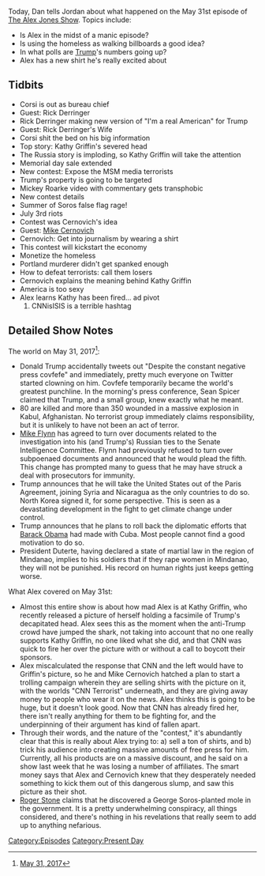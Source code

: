 {{DEFAULTSORT:
    #_EPISODE_0048:May 31, 2017
}}{{Episode
    | title           = May 31, 2017
    | caption         = Listen to this episode on [https://knowledgefight.libsyn.com/knowledge-fight-may-31-2017 Libsyn] [https://open.spotify.com/episode/0N5jsaoaqGU33GpNiOPFCJ Spotify], Read the [[Transcript/48: May 31, 2017|Unofficial Transcript]]
    | episodeNumber   = 48
    | length          = 01:48:38
    | airDate         = June 1, 2017
    | coverageDate    = May 31, 2017
    | episodeType     = [[:Category:Present Day|Present Day]]
    | appearance      = [[Jerome Corsi]], [[Rick Derringer]], [[Rick Derringer's Wife]], [[Kathy Griffin]], [[George Soros]], [[Mike Cernovich]]
    | beverage        = Sangria Seniorial
    | oocDrop         = I'm doing it because I'm not a wimp
    | previousEpisode = [[47: June 19-July 5, 2015]]
    | nextEpisode     = [[49: July 6-13. 2015]]
}}

{{Stub}}

Today, Dan tells Jordan about what happened on the May 31st episode of [[The Alex Jones Show]]. Topics include:

*Is Alex in the midst of a manic episode?
*Is using the homeless as walking billboards a good idea?
*In what polls are [[Donald Trump|Trump]]'s numbers going up?
*Alex has a new shirt he's really excited about

==Tidbits==

*Corsi is out as bureau chief
*Guest: Rick Derringer
*Rick Derringer making new version of "I'm a real American" for Trump
*Guest: Rick Derringer's Wife
*Corsi shit the bed on his big information
*Top story: Kathy Griffin's severed head
*The Russia story is imploding, so Kathy Griffin will take the attention
*Memorial day sale extended
*New contest: Expose the MSM media terrorists
*Trump's property is going to be targeted
*Mickey Roarke video with commentary gets transphobic
*New contest details
*Summer of Soros false flag rage!
*July 3rd riots
*Contest was Cernovich's idea
*Guest: [[Mike Cernovich]]
*Cernovich: Get into journalism by wearing a shirt
*This contest will kickstart the economy
*Monetize the homeless
*Portland murderer didn't get spanked enough
*How to defeat terrorists: call them losers
*Cernovich explains the meaning behind Kathy Griffin
*America is too sexy
*Alex learns Kathy has been fired... ad pivot
*#CNNisISIS is a terrible hashtag

==Detailed Show Notes==

The world on May 31, 2017<ref>[https://knowledgefight.com/the-past/2017/5/31/may-31-2017 May 31, 2017]</ref>:

*Donald Trump accidentally tweets out "Despite the constant negative press covfefe" and immediately, pretty much everyone on Twitter started clowning on him. Covfefe temporarily became the world's greatest punchline. In the morning's press conference, Sean Spicer claimed that Trump, and a small group, knew exactly what he meant.
*80 are killed and more than 350 wounded in a massive explosion in Kabul, Afghanistan. No terrorist group immediately claims responsibility, but it is unlikely to have not been an act of terror.
*[[Mike Flynn]] has agreed to turn over documents related to the investigation into his (and Trump's) Russian ties to the Senate Intelligence Committee. Flynn had previously refused to turn over subpoenaed documents and announced that he would plead the fifth. This change has prompted many to guess that he may have struck a deal with prosecutors for immunity.
*Trump announces that he will take the United States out of the Paris Agreement, joining Syria and Nicaragua as the only countries to do so. North Korea signed it, for some perspective. This is seen as a devastating development in the fight to get climate change under control.
*Trump announces that he plans to roll back the diplomatic efforts that [[Barack Obama]] had made with Cuba. Most people cannot find a good motivation to do so.
*President Duterte, having declared a state of martial law in the region of Mindanao, implies to his soldiers that if they rape women in Mindanao, they will not be punished. His record on human rights just keeps getting worse.

What Alex covered on May 31st:

*Almost this entire show is about how mad Alex is at Kathy Griffin, who recently released a picture of herself holding a facsimile of Trump's decapitated head. Alex sees this as the moment when the anti-Trump crowd have jumped the shark, not taking into account that no one really supports Kathy Griffin, no one liked what she did, and that CNN was quick to fire her over the picture with or without a call to boycott their sponsors.
*Alex miscalculated the response that CNN and the left would have to Griffin's picture, so he and Mike Cernovich hatched a plan to start a trolling campaign wherein they are selling shirts with the picture on it, with the worlds "CNN Terrorist" underneath, and they are giving away money to people who wear it on the news. Alex thinks this is going to be huge, but it doesn't look good. Now that CNN has already fired her, there isn't really anything for them to be fighting for, and the underpinning of their argument has kind of fallen apart.
*Through their words, and the nature of the "contest," it's abundantly clear that this is really about Alex trying to: a) sell a ton of shirts, and b) trick his audience into creating massive amounts of free press for him. Currently, all his products are on a massive discount, and he said on a show last week that he was losing a number of affiliates. The smart money says that Alex and Cernovich knew that they desperately needed something to kick them out of this dangerous slump, and saw this picture as their shot.
*[[Roger Stone]] claims that he discovered a George Soros-planted mole in the government. It is a pretty underwhelming conspiracy, all things considered, and there's nothing in his revelations that really seem to add up to anything nefarious.

[[Category:Episodes]]
[[Category:Present Day]]
